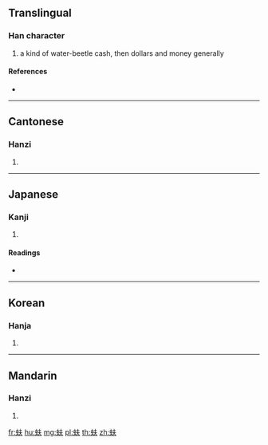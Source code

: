 {{character info/new}}
==Translingual==

===Han character===
{{Han char|rn=142|rad=虫|as=04|sn=10|four=55130|canj=LIQO}}

# a kind of water-beetle cash, then dollars and money generally

====References====
* {{Han ref|kx=1078.260|dkj=32900|dj=1547.240|hdz=42836.090|uh=86A8|ud=34472|bh=D3BA|bd=54202}}

----

==Cantonese==

===Hanzi===
{{yue-hanzi|jyut=|y=fu4}}

# {{defn|lang=yue|sort=虫04}}

----

==Japanese==

===Kanji===
{{ja-kanji|grade=|rs=虫04}}

# {{defn|lang=ja|sort=虫04}}

====Readings====
* {{ja-readings|on=[[ふ]] (fu), [[ぶ]] (bu)|kun=|nanori=}}

----

==Korean==

===Hanja===
{{ko-hanja|hangeul=부|eumhun=|rv=bu|mr=pu|y=pu}}

# {{defn|lang=ko|sort=虫04}}

----

==Mandarin==

===Hanzi===
{{cmn-hanzi|pin=[[fú]] ([[fu2]])|wg=fu<sup>2</sup>}}

# {{defn|lang=cmn|sort=虫04}}

[[fr:蚨]]
[[hu:蚨]]
[[mg:蚨]]
[[pl:蚨]]
[[th:蚨]]
[[zh:蚨]]